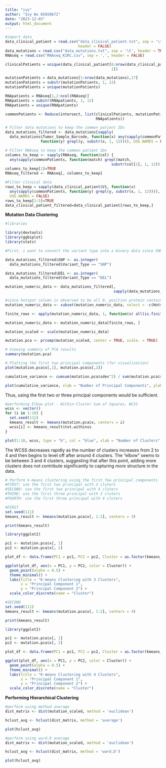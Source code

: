 ```yaml
---
title: "ivy"
author: "Ivy Wu 85658672"
date: "2023-12-03"
output: html_document
---
```




```r
#import data
data_clinical_patient = read.csv("data_clinical_patient.txt", sep = '\t', 
                                 header = FALSE)
data_mutations = read.csv("data_mutations.txt", sep = '\t', header = TRUE)
RNAseq = read.csv("RNAseq_KIRC.csv", sep = ',', header = FALSE)
```



```r
clinicalPatients = unique(data_clinical_patient[6:nrow(data_clinical_patient),
                                                1])

mutationPatients = data_mutations[1:nrow(data_mutations),17]
mutationPatients = substr(mutationPatients, 1, 12)
mutationPatients = unique(mutationPatients)

RNApatients = RNAseq[1,2:ncol(RNAseq)]
RNApatients = substr(RNApatients, 1, 12)
RNApatients = unique(RNApatients)

commonPatients <- Reduce(intersect, list(clinicalPatients, mutationPatients, 
                                         RNApatients))
```


```r
# Filter data mutations to keep the common patient IDs
data_mutations_filtered <- data_mutations[sapply(
  data_mutations$Tumor_Sample_Barcode, function(x) any(sapply(commonPatients, 
                function(y) grepl(y, substr(x, 1, 12)))), USE.NAMES = FALSE), ]

```



```r
# Filter RNAseq to keep the common patient IDs
columns_to_keep <- sapply(RNAseq, function(col) {
  any(sapply(commonPatients, function(match) grepl(match, 
                                                substr(col[1], 1, 12))))})
columns_to_keep[1]=TRUE
RNAseq_filtered <- RNAseq[, columns_to_keep]
```



```r
#Filter clinical data
rows_to_keep = sapply(data_clinical_patient$V1, function(x) 
  any(sapply(commonPatients, function(y) grepl(y, substr(x, 1, 12)))), 
  USE.NAMES = FALSE)
rows_to_keep[1:5]=TRUE
data_clinical_patient_filtered=data_clinical_patient[rows_to_keep,]
```

**Mutation Data Clustering**
```r
#libraries

library(devtools)
library(ggbiplot)
library(stats)

```

```r
#First, i want to convert the variant type into a binary data since SNP = Single Nucleotide Polymorphism, which is a variation at a single position in a DNA sequence among individuals. DEL represents a deletion, which is a type of mutation where a section of DNA is lost or deleted. As it may provide meangingful insights for the analysis. 

data_mutations_filtered$SNP <- as.integer(
  data_mutations_filtered$Variant_Type == "SNP")

data_mutations_filtered$DEL <- as.integer(
  data_mutations_filtered$Variant_Type == "DEL")
```

```r
mutation_numeric_data <- data_mutations_filtered[, 
                                                 sapply(data_mutations_filtered, is.numeric)]

#since hotspot column is observed to be all 0, position protein contains NA, and n_alt_count is binary data
mutation_numeric_data <- subset(mutation_numeric_data, select = -c(Hotspot, Protein_position, n_alt_count))

finite_rows <- apply(mutation_numeric_data, 1, function(x) all(is.finite(x)))

mutation_numeric_data <- mutation_numeric_data[finite_rows, ]

mutation_scaled <- scale(mutation_numeric_data)

mutation.pca <- prcomp(mutation_scaled, center = TRUE, scale. = TRUE)

# Viewing summary of PCA results
summary(mutation.pca)

# Plotting the first two principal components (for visualization)
plot(mutation.pca$x[,1], mutation.pca$x[,2])

```

```r
cumulative_variance <- cumsum(mutation.pca$sdev^2) / sum(mutation.pca$sdev^2)

plot(cumulative_variance, xlab = "Number of Principal Components", ylab = "Cumulative Proportion of Variance Explained", type = "b")

```
Thus, using the first two or three principal components would be sufficient.

```r
#performing Elbow plot - Within-Cluster Sum of Squares, WCSS
wcss <- vector()
for (i in 1:10) {
  set.seed(111)
  kmeans_result <- kmeans(mutation.pca$x, centers = i)
  wcss[i] <- kmeans_result$tot.withinss
}

plot(1:10, wcss, type = "b", col = "blue", xlab = "Number of Clusters", ylab = "WCSS")

```
The WCSS decreases rapidly as the number of clusters increases from 2 to 4 and then begins to level off after around 4 clusters. The "elbow" seems to be between 3 and 4 clusters, suggesting that after this point, adding more clusters does not contribute significantly to capturing more structure in the data.

```r
# Perform k-means clustering using the first few principal components
#FIRST: use the first two principal with 3 cluters
#SECOND: use the first two principal with 4 cluters
#THIRD: use the first three principal with 3 cluters
#FOURTH: use the first three principal with 4 cluters
```


```r
#FIRST
set.seed(111)
kmeans_result <- kmeans(mutation.pca$x[, 1:2], centers = 3)

print(kmeans_result)

library(ggplot2)

pc1 <- mutation.pca$x[, 1]
pc2 <- mutation.pca$x[, 2]

plot_df <- data.frame(PC1 = pc1, PC2 = pc2, Cluster = as.factor(kmeans_result$cluster))

ggplot(plot_df, aes(x = PC1, y = PC2, color = Cluster)) +
  geom_point(alpha = 0.5) +  
  theme_minimal() +
  labs(title = "K-means Clustering with 3 Clusters",
       x = "Principal Component 1",
       y = "Principal Component 2") +
  scale_color_discrete(name = "Cluster")

```

```r
#SECOND
set.seed(111)
kmeans_result <- kmeans(mutation.pca$x[, 1:2], centers = 4)

print(kmeans_result)

library(ggplot2)

pc1 <- mutation.pca$x[, 1]
pc2 <- mutation.pca$x[, 2]

plot_df <- data.frame(PC1 = pc1, PC2 = pc2, Cluster = as.factor(kmeans_result$cluster))

ggplot(plot_df, aes(x = PC1, y = PC2, color = Cluster)) +
  geom_point(alpha = 0.5) +  
  theme_minimal() +
  labs(title = "K-means Clustering with 4 Clusters",
       x = "Principal Component 1",
       y = "Principal Component 2") +
  scale_color_discrete(name = "Cluster")
```
**Performing Hierarchical Clustering**

```r
#perform using method average
dist_matrix <- dist(mutation_scaled, method = 'euclidean')

hclust_avg <- hclust(dist_matrix, method = 'average') 

plot(hclust_avg)
```
```r
#perform using ward.D average
dist_matrix <- dist(mutation_scaled, method = 'euclidean')

hclust_avg <- hclust(dist_matrix, method = 'ward.D') 

plot(hclust_avg)
```


